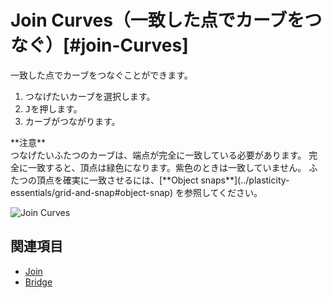 
# Join Curves（一致した点でカーブをつなぐ）[#join-Curves]

<Reference shortcut="" command="Join Curves" button="" />

一致した点でカーブをつなぐことができます。

1. つなげたいカーブを選択します。
2. <kbd>J</kbd>を押します。
3. カーブがつながります。

<Callout emoji="❗">
**注意** <br/ >
つなげたいふたつのカーブは、端点が完全に一致している必要があります。
完全に一致すると、頂点は緑色になります。紫色のときは一致していません。
ふたつの頂点を確実に一致させるには、[**Object snaps**](../plasticity-essentials/grid-and-snap#object-snap) を参照してください。
</Callout>

![Join Curves](/img/join-curves.gif)

## 関連項目
- [Join](./join)
- [Bridge](./bridge)




